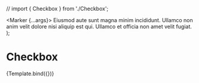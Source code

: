 // import { Checkbox } from './Checkbox';

<Meta title="MDX/Checkbox" />

  <Marker {...args}>
    Eiusmod aute sunt magna minim incididunt. Ullamco non anim velit dolore nisi
    aliquip est qui. Ullamco et officia non amet velit fugiat.
  </Marker>
);

# Checkbox

<Canvas>
  <Story
    name="Unchecked"
    args={{
      mark: "non",
    }}
  >
    {Template.bind({})}
  </Story>
</Canvas>
